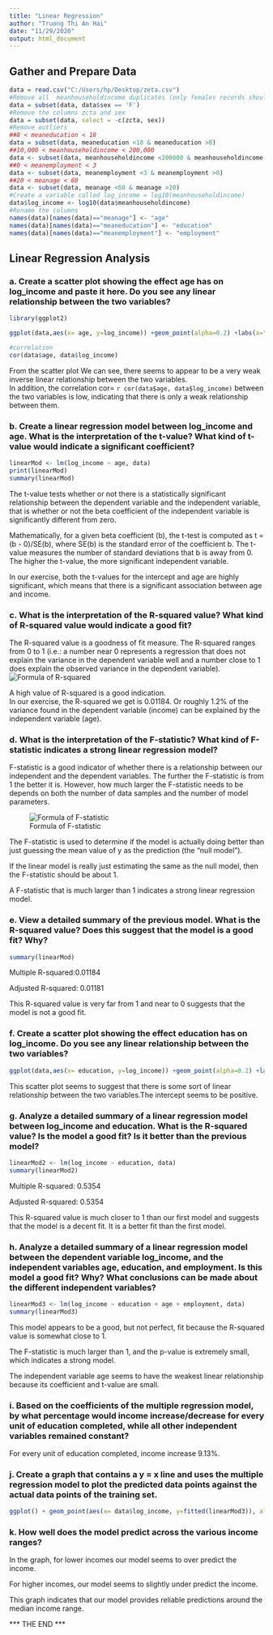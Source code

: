 ---
title: "Linear Regression"
author: "Truong Thi An Hai"
date: "11/29/2020"
output: html_document
---


## Gather and Prepare Data
```{r}
data = read.csv("C:/Users/hp/Desktop/zeta.csv")
#Remove all  meanhouseholdincome duplicates (only females records should be in the dataset)
data = subset(data, data$sex == 'F')
#Remove the columns zcta and sex
data = subset(data, select = -c(zcta, sex))
#Remove outliers
##8 < meaneducation < 18
data = subset(data, meaneducation <18 & meaneducation >8)
##10,000 < meanhouseholdincome < 200,000
data <- subset(data, meanhouseholdincome <200000 & meanhouseholdincome >10000)
##0 < meanemployment < 3
data <- subset(data, meanemployment <3 & meanemployment >0)
##20 < meanage < 60
data <- subset(data, meanage <60 & meanage >20)
#Create a variable called log_income = log10(meanhouseholdincome)
data$log_income <- log10(data$meanhouseholdincome)
#Rename the columns
names(data)[names(data)=="meanage"] <- "age"
names(data)[names(data)=="meaneducation"] <- "education"
names(data)[names(data)=="meanemployment"] <- "employment"

```

## Linear Regression Analysis   

### a. Create a scatter plot showing the effect age has on log_income and paste it here.  Do you see any linear relationship between the two variables?
```{r message=FALSE}
library(ggplot2)

ggplot(data,aes(x= age, y=log_income)) +geom_point(alpha=0.2) +labs(x="Age",y="Log_Income",title="Scaterrplot Log_Income vs Age")
```  
```{r}
#correlation
cor(data$age, data$log_income)
```  

From the scatter plot We can see, there seems to appear to be a very weak inverse linear relationship between the two variables.   
In addition, the correlation cor= `r cor(data$age, data$log_income)` between the two variables is low, indicating that there is only a weak relationship between them. 

### b. Create a linear regression model between log_income and age. What is the interpretation of the t-value? What kind of t-value would indicate a significant coefficient?  

```{r}
linearMod <- lm(log_income ~ age, data)
print(linearMod)
summary(linearMod)
```  

The t-value tests whether or not there is a statistically significant relationship between the dependent variable and the independent variable, that is whether or not the beta coefficient of the independent variable is significantly different from zero.

Mathematically, for a given beta coefficient (b), the t-test is computed as t = (b - 0)/SE(b), where SE(b) is the standard error of the coefficient b. The t-value measures the number of standard deviations that b is away from 0. The higher the t-value, the more significant independent variable. 

In our exercise, both the t-values for the intercept and age are highly significant, which means that there is a significant association between age and income. 

### c. What is the interpretation of the R-squared value?  What kind of R-squared value would indicate a good fit? 

The R-squared value is a goodness of fit measure. The R-squared ranges from 0 to 1 (i.e.: a number near 0 represents a regression that does not explain the variance in the dependent variable well and a number close to 1 does explain the observed variance in the dependent variable).
![Formula of R-squared](C:/Users/hp/Desktop/image.png)

A high value of R-squared is a good indication.  
In our exercise, the R-squared we get is 0.01184. Or roughly 1.2% of the variance found in the dependent variable (income) can be explained by the independent variable (age).  

### d. What is the interpretation of the F-statistic?  What kind of F-statistic indicates a strong linear regression model?  

F-statistic is a good indicator of whether there is a relationship between our independent and the dependent variables. The further the F-statistic is from 1 the better it is. However, how much larger the F-statistic needs to be depends on both the number of data samples and the number of model parameters.  

![Formula of F-statistic](C:/Users/hp/Desktop/F.png)

The F-statistic is used to determine if the model is actually doing better than just guessing the mean value of y as the prediction (the "null model"). 

If the linear model is really just estimating the same as the null model, then the F-statistic should be about 1.  

A F-statistic that is much larger than 1 indicates a strong linear regression model.  

### e. View a detailed summary of the previous model.  What is the R-squared value?  Does this suggest that the model is a good fit? Why?
```{r}
summary(linearMod)
```  

Multiple R-squared:0.01184   

Adjusted R-squared: 0.01181 

This R-squared value is very far from 1 and near to 0 suggests that the model is not a good fit. 

### f. Create a scatter plot showing the effect education has on log_income.  Do you see any linear relationship between the two variables?  
```{r message=FALSE}
ggplot(data,aes(x= education, y=log_income)) +geom_point(alpha=0.2) +labs(x="Education",y="Log_Income",title="Scaterrplot Log_Income vs Education")

```  

This scatter plot seems to suggest that there is some sort of linear relationship between the two variables.The intercept seems to be positive.  

### g. Analyze a detailed summary of a linear regression model between log_income and education.  What is the R-squared value?  Is the model a good fit? Is it better than the previous model? 

```{r}
linearMod2 <- lm(log_income ~ education, data)
summary(linearMod2)
```  

Multiple R-squared: 0.5354

Adjusted R-squared: 0.5354

This R-squared value is much closer to 1 than our first model and suggests that the model is a decent fit. It is a better fit than the first model. 

### h. Analyze a detailed summary of a linear regression model between the dependent variable log_income, and the independent variables age, education, and employment.  Is this model a good fit?  Why?  What conclusions can be made about the different independent variables?
```{r}
linearMod3 <- lm(log_income ~ education + age + employment, data)
summary(linearMod3)
```   

This model appears to be a good, but not perfect, fit because the R-squared value is somewhat close to 1.  

The F-statistic is much larger than 1, and the p-value is extremely small, which indicates a strong model.  

The independent variable age seems to have the weakest linear relationship because its coefficient and t-value are small. 

### i. Based on the coefficients of the multiple regression model, by what percentage would income increase/decrease for every unit of education completed, while all other independent variables remained constant?  

For every unit of education completed, income increase 9.13%.  

### j. Create a graph that contains a y = x line and uses the multiple regression model to plot the predicted data points against the actual data points of the training set. 

```{r}
ggplot() + geom_point(aes(x= data$log_income, y=fitted(linearMod3)), alpha=0.5) + geom_line(aes(x=data$log_income, y= data$log_income), col = 'red') +labs(x="Actual income", y="Predicted income")
```  

### k. How well does the model predict across the various income ranges? 

In the graph, for lower incomes our model seems to over predict the income.  

For higher incomes, our model seems to slightly under predict the income.  

This graph indicates that our model provides reliable predictions around the median income range.  


*** THE END ***

